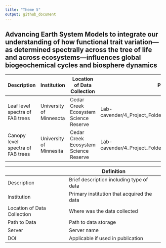 ```yaml
---
title: "Theme 5"
output: github_document
---
```


## Advancing Earth System Models to integrate our understanding of how functional trait variation— as determined spectrally across the tree of life and across ecosystems—influences global biogeochemical cycles and biosphere dynamics

| Description                       | Institution             | Location of Data Collection           | Path to Data                                                 | Server               | DOI |
|-----------------------------------|-------------------------|---------------------------------------|--------------------------------------------------------------|----------------------|-----|
| Leaf level spectra of FAB trees   | University of Minnesota | Cedar Creek Ecosystem Science Reserve | Lab-cavender/4_Project_Folders/Cedar_Creek/FAB2/Data/Spectra | UMN CBS shared drive |     |
| Canopy level spectra of FAB trees | University of Minnesita | Cedar Creek Ecosystem Science Reserve | Lab-cavender/4_Project_Folders/Cedar_Creek/FAB2/Data/spectra | UMN CVS shared drive |     |

|                             | Definition                                 |
|-----------------------------|--------------------------------------------|
| Description                 | Brief description including type of data   |
| Institution                 | Primary institution that acquired the data |
| Location of Data Collection | Where was the data collected               |
| Path to Data                | Path to data storage                       |
| Server                      | Server name                                |
| DOI                         | Applicable if used in publication          |
